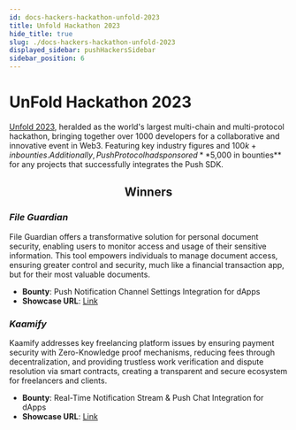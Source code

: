 ```yaml
---
id: docs-hackers-hackathon-unfold-2023
title: Unfold Hackathon 2023
hide_title: true
slug: ./docs-hackers-hackathon-unfold-2023
displayed_sidebar: pushHackersSidebar
sidebar_position: 6
---
```


# UnFold Hackathon 2023

[Unfold 2023](https://unfoldweb3.com), heralded as the world's largest multi-chain and multi-protocol hackathon, bringing together over 1000 developers for a collaborative and innovative event in Web3. Featuring key industry figures and $100k+ in bounties. Additionally, Push Protocol had sponsored **$5,000 in bounties** for any projects that successfully integrates the Push SDK.

<h2 align="center">Winners</h2>

### _File Guardian_

File Guardian offers a transformative solution for personal document security, enabling users to monitor access and usage of their sensitive information. This tool empowers individuals to manage document access, ensuring greater control and security, much like a financial transaction app, but for their most valuable documents.

- **Bounty**: Push Notification Channel Settings Integration for dApps
- **Showcase URL**: [Link](https://devfolio.co/projects/file-gaurdian-65df)

### _Kaamify_

Kaamify addresses key freelancing platform issues by ensuring payment security with Zero-Knowledge proof mechanisms, reducing fees through decentralization, and providing trustless work verification and dispute resolution via smart contracts, creating a transparent and secure ecosystem for freelancers and clients.

- **Bounty**: Real-Time Notification Stream & Push Chat Integration for dApps
- **Showcase URL**: [Link](https://devfolio.co/projects/kaamify-9378)
